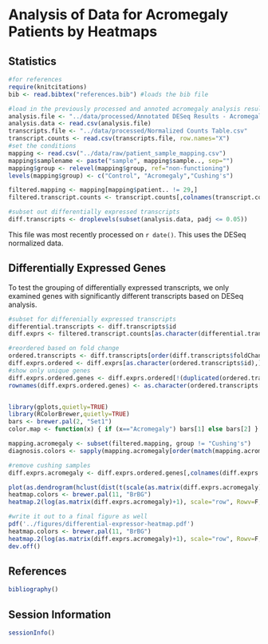 Analysis of Data for Acromegaly Patients by Heatmaps
=============================================================

Statistics
----------

```r
#for references
require(knitcitations)
bib <- read.bibtex("references.bib") #loads the bib file

#load in the previously processed and annoted acromegaly analysis results
analysis.file <- "../data/processed/Annotated DESeq Results - Acromegaly.csv"
analysis.data <- read.csv(analysis.file)
transcripts.file <- "../data/processed/Normalized Counts Table.csv"
transcript.counts <- read.csv(transcripts.file, row.names="X")
#set the conditions
mapping <- read.csv("../data/raw/patient_sample_mapping.csv")
mapping$samplename <- paste("sample", mapping$sample.., sep="")
mapping$group <- relevel(mapping$group, ref="non-functioning")
levels(mapping$group) <- c("Control", "Acromegaly","Cushing's")

filtered.mapping <- mapping[mapping$patient.. != 29,]
filtered.transcript.counts <- transcript.counts[,colnames(transcript.counts) != mapping[mapping$patient.. == 29,]$samplename]

#subset out differentially expressed transcripts
diff.transcripts <- droplevels(subset(analysis.data, padj <= 0.05))
```
This file was most recently processed on ```r date()```.  This uses the DESeq normalized data.


Differentially Expressed Genes
----------------------------------

To test the grouping of differentially expressed transcripts, we only examined genes with significantly different transcripts based on DESeq analysis.

```r

#subset for differenially expressed transcripts
differential.transcripts <- diff.transcripts$id
diff.exprs <- filtered.transcript.counts[as.character(differential.transcripts),]

#reordered based on fold change
ordered.transcripts <- diff.transcripts[order(diff.transcripts$foldChange),]
diff.exprs.ordered <- diff.exprs[as.character(ordered.transcripts$id),]
#show only unique genes
diff.exprs.ordered.genes <- diff.exprs.ordered[!(duplicated(ordered.transcripts$external_gene_id, incomparables=F)),]
rownames(diff.exprs.ordered.genes) <- as.character(ordered.transcripts[!(duplicated(ordered.transcripts$external_gene_id, incomparables=F)),]$external_gene_id)


library(gplots,quietly=TRUE)
library(RColorBrewer,quietly=TRUE)
bars <- brewer.pal(2, "Set1")
color.map <- function(x) { if (x=="Acromegaly") bars[1] else bars[2] }

mapping.acromegaly <- subset(filtered.mapping, group != "Cushing's")
diagnosis.colors <- sapply(mapping.acromegaly[order(match(mapping.acromegaly$samplename,colnames(diff.exprs))),]$group, FUN=color.map)

#remove cushing samples
diff.exprs.acromegaly <- diff.exprs.ordered.genes[,colnames(diff.exprs.ordered.genes) %in% mapping.acromegaly$samplename]

plot(as.dendrogram(hclust(dist(t(scale(as.matrix(diff.exprs.acromegaly)))))))
heatmap.colors <- brewer.pal(11, "BrBG")
heatmap.2(log(as.matrix(diff.exprs.acromegaly)+1), scale="row", Rowv=F, ColSideColors=diagnosis.colors, col=heatmap.colors, density.info="none", trace="none", labCol=F, margins=c(6,6))

#write it out to a final figure as well
pdf('../figures/differential-expressor-heatmap.pdf')
heatmap.colors <- brewer.pal(11, "BrBG")
heatmap.2(log(as.matrix(diff.exprs.acromegaly)+1), scale="row", Rowv=F, ColSideColors=diagnosis.colors, col=heatmap.colors, density.info="none", trace="none", labCol=F, margins=c(6,6))
dev.off()
```

References
-----------
```r
bibliography()
```

Session Information
-------------------
```r
sessionInfo()
```
